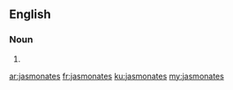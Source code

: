 ==English==

===Noun===
{{head|en}}

# {{plural of|jasmonate}}

[[ar:jasmonates]]
[[fr:jasmonates]]
[[ku:jasmonates]]
[[my:jasmonates]]